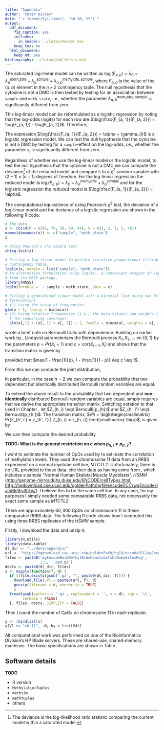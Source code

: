 ```yaml
---
title: "Appendix"
author: "Peter Hickey"
date: "`r format(Sys.time(), '%d %B, %Y')`"
output:
  pdf_document:
    fig_caption: yes
    includes:
      in_header: ../latex/header.tex
    keep_tex: no
  html_document:
    keep_md: yes
bibliography: ../latex/phd_thesis.bib
---
```


\section{Chapter \ref{chap:wgbs_downstream_analyses}}

\subsection{Equivalence of tests to identify DMCs in a one-group experiment}\label{app:one_group_equivalence}

\subsubsection{Mathematical equivalence}

The saturated log-linear model can be written as $\log(F_{a, b}) = \lambda_{0} + \lambda_{a}^{meth_state} + \lambda_{b}^{sample} + \lambda_{a, b}^{meth_state,sample}$, where $F_{a, b}$ is the value of the $(a, b)$ element in the $n \times 2$ contingency table. The null hypothesis that the cytosine is not a DMC is then tested by testing for an association between `sample` and `meth_state`, i.e., whether the parameter $\lambda_{a, b}^{meth_state, sample}$ is significantly different from zero.

This log-linear model can be reformulated as a logistic regression by noting that the log-odds (logits) for each row are $\log(\frac{F_{a, 1}}{F_{a, 2}}) = \log(F_{a, 1}) - \log(F_{a, 2})$. Therefore,

\begin{align*}
\log(\frac{F_{a, 1}}{F_{a, 2}}) &= \lambda_{0} + \lambda_{a}^{meth_state} + \lambda_{1}^{sample} + \lambda_{a, 1} \\
&- (\lambda_{0} + \lambda_{a}^{meth_state} + \lambda_{2}^{sample} + \lambda_{a, 2}) \\
&= \underbrace{(\lambda_{1}^{sample} - \lambda_{2}^{sample})}_{\alpha} + \underbrace{(\lambda_{a, 1} - \lambda_{a, 2})}_{\gamma_{i}}
\end{align*}

The expression $\log(\frac{F_{a, 1}}{F_{a, 2}}) = \alpha + \gamma_{i}$ is a logistic regression model. We can test the null hypothesis that the cytosine is not a DMC by testing for a `sample`-effect on the log-odds, i.e., whether the parameter $\gamma_{i}$ is significantly different from zero.

Regardless of whether we use the log-linear model or the logistic model, to test the null hypothesis that the cytosine is not a DMC we can compute the deviance[^deviance] of the reduced model and compare it to a $\chi^{2}$ random variable with $(2 - 1) \times (n - 1)$ degrees of freedom. For the log-linear regression the reduced model is $\log(F_{a, b}) = \lambda_{0} + \lambda_{a}^{meth_state} + \lambda_{b}^{sample}$ and for the logistric regression the reduced model is $\log(\frac{F_{a, 1}}{F_{a, 2}}) = \alpha$.

[^deviance]: The deviance is the log-likelihood ratio statistic comparing the current model within a saturated model.

\subsubsection{Computational equiavelence}

The computational equivalence of using Pearson's $\chi^{2}$ test, the deviance of a log-linear model and the deviance of a logistic regression are shown in the following R code:

```r
# The data
x <- cbind(M = c(38, 79, 59, 69, 44), U = c(1, 2, 1, 2, 46))
names(dimnames(x)) <- c("sample", "meth_state")
x

# Using Pearson's chi-square test
chisq.test(x)

# Fitting a log-linear model to perform iterative proportional fitting to the
# contingency table.
loglin(x, margin = list("sample", "meth_state"))
# An alternative formulation using loglm(), a convenient wrapper of loglin(),
# from the MASS package.
library(MASS)
loglm(formula =  ~ sample + meth_state, data = x)

# Fitting a generalised linear model with a binomial link using two different
# formulations
# (1) Using the array of frequencies
glm(x ~ 1, family = binomial)
# (2) Using relative frequencies (i.e., the beta-values) and weights (i.e.,
  # the sequencing coverage).
  glm(x[,1] / (x[, 1] + x[, 2]) ~ 1, family = binomial, weights = x[, 1] + x[, 2])
```
\section{Chapter \ref{chap:co-methylation_review}}\label{app:co-methylation_review}

\subsection{The probability that two dependent Bernoulli random variables are identical}\label{app:bernoulli_equal}

\cite{Lindqvist:1978fm} wrote a brief note on Bernoulli trials with dependence.
Building on earlier work by \cite{Klotz:1973if}, Lindqvist parameterises the
Bernoulli process $X_{1}, X_{2}, \ldots$ on $\{0, 1\}$ by the parameters
$p = Pr(X_{i} = 1)$ and $c = cor(X_{i - 1}, X_{i})$ and shows that the
transition matrix is given by

\begin{equation*}
\label{eq:transition_matrix_id}
\Pi =
 \begin{pmatrix}
  (1 - p) + cp & p (1 - c) \\
  (1 - p) (1 - c) & p + c (1 - p)
 \end{pmatrix}
\end{equation*}

provided that $max(1 - \frac{1}{p}, 1 - \frac{1}{1 - p}) \leq c \leq 1$.

From this we can compute the joint distribution,

\begin{equation*}
Pr(X_{1} = x_{1}, \ldots, X_{n} = x_{n}) = Pr(X_{1} = x_{1}) Pr(X_{2} = x_{2} | X_{2} = x_{2}) \cdots Pr(X_{n} = x_{n} | X_{n - 1} = x_{n - 1})
\end{equation*}

In particular, in the case $n = 2$ we can compute the probability that two
dependent but identically distributed Bernoulli random variables are equal.

To extend the above result to the probability that two dependent and
__non-identically__ distributed Bernoulli random variables are equal, simply
requires that we derive the appropriate transition matrix. Switching notation
to that used in Chapter \ref{chap:co-methylation_review}, let
$Z_{h, i} \eqd Bernoulli(p_{h})$ and $Z_{h', i'} \eqd Bernoulli(p_{h'})$. The
transition matrix,
$\Pi = \bigl(\begin{smallmatrix}
Pr(Z_{h', i'} = z_{h', i'} | Z_{h, i} = z_{h, i})
\end{smallmatrix} \bigr)$, is given by

\begin{equation*}
\label{eq:transition_matrix_nid}
\Pi =
 \begin{pmatrix}
  (1 - p_{h'}) + c p_{h} & p_{h'} - c p_{h} \\
  \big [ (1 - p_{h'}) + c p_{h} \big ] (1 - p_{h}) & \big [ p_{h'} + c (1 - p_{h}) \big ] p_{h}
 \end{pmatrix}
\end{equation*}

We can then compute the desired probability

\begin{align*}
Pr(Z_{h, i} = Z_{h', i'}) &= Pr(Z_{h, i} = 0, Z_{h', i'} = 0) + Pr(Z_{h, i} = 1, Z_{h', i'} = 1) \\
                  &= Pr(Z_{h', i'} = 0 | Z_{h, i} = 0) Pr(X_{0} = 0) +
                     Pr(Z_{h', i'} = 1 | Z_{h, i} = 1) Pr(X_{0} = 1) \\
                  &= \big [ (1 - p_{h'}) + c p_{h} \big ] (1 - p_{h}) +
                     \big [ p_{h'} + c ( 1 - p_{h}) \big ] p_{h} \\
                  &= (1 - p_{h}) (1 - p_{h'}) + c p_{h} \big [1 - p_{h}] +
                     p_{h} p_{h'} + c p_{h} (1 - p_{h}) \\
                  &= (1 - p_{h}) (1 - p_{h'}) + p_{h} p_{h'} + 2 c p_{h} (1 - p_{h})
\end{align*}

__TODO: What is the general restriction on $c$ when $p_{h, i} \neq p_{h', i'}$?__

\subection{Estimate of number of CpGs used by \citet{Lacey:2013iy}}\label{app:lacey}

I want to estimate the number of CpGs used by \citet{Lacey:2013iy} to estimate the correlation of methylation levels. They used the chromosome 11 data from an RRBS experiment on a normal myotube cell line, _MTCTL2_. Unfortunately, there is no URL provided to these data. \citet{Lacey:2013iy} cite their data as having come from \citet{Tsumagari:2013gn}, which includes a sample "Normal Human Skeletal Muscle Myoblasts", _HSMM_ ([http://genome-mirror.duhs.duke.edu/ENCODE/cellTypes.html](http://genome-mirror.duhs.duke.edu/ENCODE/cellTypes.html), [http://hgdownload.cse.ucsc.edu/goldenPath/hg19/encodeDCC/wgEncodeHaibMethylRrbs/](http://hgdownload.cse.ucsc.edu/goldenPath/hg19/encodeDCC/wgEncodeHaibMethylRrbs/)). I believe this to be the same cell line. In any case, for my purposes I simply needed some comparable RRBS data, not necessarily the exact same sample as  _MTCTL2_.

There are approximately $60,000$ CpGs on chromosome 11 in these comparable RRBS data. The following R code shows how I computed this using three RRBS replicates of the _HSMM_ sample.

Firstly, I download the data and unzip it:
```r
library(R.utils)
library(data.table)
dl_dir <- "../data/appendix/"
url <- 'http://hgdownload.cse.ucsc.edu/goldenPath/hg19/encodeDCC/wgEncodeHaibMethylRrbs/'
files <- paste0('wgEncodeHaibMethylRrbsHsmmtubefshdDukeSitesRep',
                1:3, '.bed.gz')
dests <- paste0(dl_dir, files)
x <- mapply(function(f, d) {
  if (!file.exists(gsub(".gz", "", paste0(dl_dir, f)))) {
    download.file(url = paste0(url, f), d)
    gunzip(filename = d, overwrite = TRUE)
    }
  fread(gsub(pattern = '.gz', replacement = '', x = d), sep = '\t',
        verbose = FALSE)
  }, files, dests, SIMPLIFY = FALSE)
```

Then I count the number of CpGs on chromosome 11 in each replicate:
```r
y <- rbindlist(x)
y[V1 == "chr11", .N, by = list(V4)]
```

\section{Computing details}\label{app:computing_details}

All computational work was performed on one of the Bioinformatics Division's HP Blade servers. These are shared-use, shared-memory machines. The basic specifications are shown in Table \ref{tab:unices}.

\begin{table}[h]
\centering
\begin{tabular}{@{}lllll@{}}
\toprule
Machine name & Processors                           & Cores per processor & Total number of cores & RAM    \\ \midrule
unix88       & $4\times$ Intel Xeon X7350 @ 2.93GHz & 4                   & 16                    & 128 GB \\
unix301      & $4\times$ AMD Opteron 8435 @ 2.6GHz  & 6                   & 24                    & 256 GB \\
unix302      & $4\times$ AMD Opteron 6174 @ 2.2GHz  & 12                  & 48                    & 512 GB \\
unix303      & $4\times$ AMD Opteron 6176 @ 2.3GHz  & 12                  & 48                    & 512 GB \\
unix305      & $4\times$ AMD Opteron 6276 @ 2.3GHz  & 16                  & 64                    &        \\ \bottomrule
\end{tabular}
\caption{Bioinformatics Division server specifications.}
\label{tab:unices}
\end{table}

## Software details

__TODO__

- R version
- `MethylationTuples`
- `methsim`
- `methtuples`
- others
